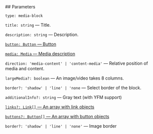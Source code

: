 

<Meta of={MediaStories} />
<StoryTemplate>
## Parameters

`type: media-block`

`title: string` — Title.

`description: string` — Description.

[`button: Button` — Button](?path=/docs/documentation-types--docs#button)

[`media: Media` — Media description](?path=/docs/documentation-types--docs)

`direction: 'media-content' | 'content-media'` — Relative position of media and content.

`largeMedia?: boolean` — An image/video takes 8 columns.

`border?: 'shadow' | 'line' | 'none` — Select border of the block.

`additionalInfo?: string` — Gray text (with YFM support)

[`links?: Link[]` — An array with link objects](?path=/docs/documentation-types--docs#link)

[`buttons?: Button[]` — An array with button objects](?path=/docs/documentation-types--docs#button)

`border?: 'shadow' | 'line' | 'none'` — Image border

</StoryTemplate>
